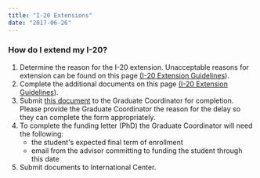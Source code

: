 ```yaml
---
title: "I-20 Extensions"
date: "2017-06-26"
---
```


### How do I extend my I-20?

1. Determine the reason for the I-20 extension. Unacceptable reasons for extension can be found on this page [(I-20 Extension Guidelines](https://internationalcenter.umich.edu/isss/current-students/extend-status)).
2. Complete the additional documents on this page [(I-20 Extension Guidelines](https://internationalcenter.umich.edu/isss/current-students/extend-status)).
3. Submit [this document](https://internationalcenter.umich.edu/sites/default/files/forms/I20-DS2019advisor-ext.pdf) to the Graduate Coordinator for completion. Please provide the Graduate Coordinator the reason for the delay so they can complete the form appropriately.
4. To complete the funding letter (PhD) the Graduate Coordinator will need the following:
    - the student's expected final term of enrollment
    - email from the advisor committing to funding the student through this date
5. Submit documents to International Center.
